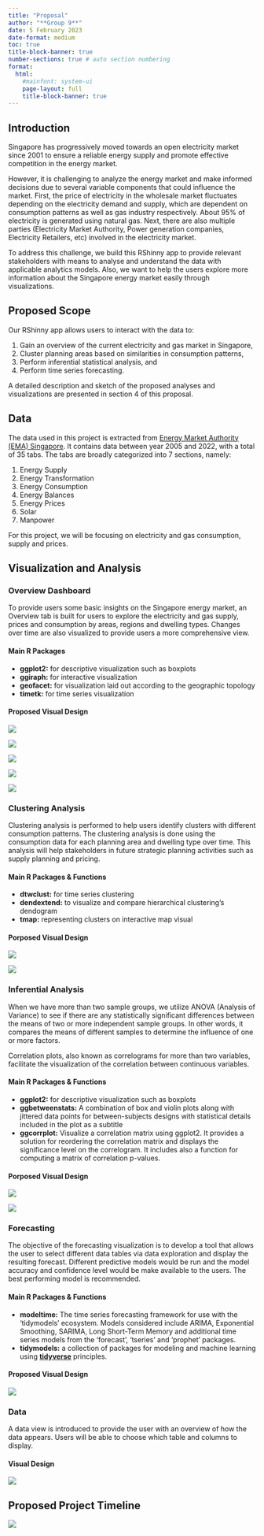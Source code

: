 ```yaml
---
title: "Proposal"
author: "**Group 9**"
date: 5 February 2023
date-format: medium
toc: true
title-block-banner: true
number-sections: true # auto section numbering
format: 
  html:
    #mainfont: system-ui
    page-layout: full
    title-block-banner: true
---
```


## Introduction

Singapore has progressively moved towards an open electricity market since 2001 to ensure a reliable energy supply and promote effective competition in the energy market.

However, it is challenging to analyze the energy market and make informed decisions due to several variable components that could influence the market. First, the price of electricity in the wholesale market fluctuates depending on the electricity demand and supply, which are dependent on consumption patterns as well as gas industry respectively. About 95% of electricity is generated using natural gas. Next, there are also multiple parties (Electricity Market Authority, Power generation companies, Electricity Retailers, etc) involved in the electricity market.

To address this challenge, we build this RShinny app to provide relevant stakeholders with means to analyse and understand the data with applicable analytics models. Also, we want to help the users explore more information about the Singapore energy market easily through visualizations.

## Proposed Scope

Our RShinny app allows users to interact with the data to:

1.  Gain an overview of the current electricity and gas market in Singapore,
2.  Cluster planning areas based on similarities in consumption patterns,
3.  Perform inferential statistical analysis, and
4.  Perform time series forecasting.

A detailed description and sketch of the proposed analyses and visualizations are presented in section 4 of this proposal.

## Data

The data used in this project is extracted from [Energy Market Authority (EMA) Singapore](https://www.ema.gov.sg/Singapore_Energy_Statistics.aspx). It contains data between year 2005 and 2022, with a total of 35 tabs. The tabs are broadly categorized into 7 sections, namely:

1.  Energy Supply
2.  Energy Transformation
3.  Energy Consumption
4.  Energy Balances
5.  Energy Prices
6.  Solar
7.  Manpower

For this project, we will be focusing on electricity and gas consumption, supply and prices.

## Visualization and Analysis

### Overview Dashboard

To provide users some basic insights on the Singapore energy market, an Overview tab is built for users to explore the electricity and gas supply, prices and consumption by areas, regions and dwelling types. Changes over time are also visualized to provide users a more comprehensive view.

#### Main R Packages

-   **ggplot2:** for descriptive visualization such as boxplots
-   **ggiraph:** for interactive visualization
-   **geofacet:** for visualization laid out according to the geographic topology
-   **timetk:** for time series visualization

#### Proposed Visual Design

![](images/DesignDraft1.png)

![](images/DesignDraft2.png)

![](images/DesignDraft3.png)

![](images/DesignDraft5.png)

![](images/DesignDraft4.png)

### Clustering Analysis

Clustering analysis is performed to help users identify clusters with different consumption patterns. The clustering analysis is done using the consumption data for each planning area and dwelling type over time. This analysis will help stakeholders in future strategic planning activities such as supply planning and pricing.

#### Main R Packages & Functions

-   **dtwclust:** for time series clustering
-   **dendextend:** to visualize and compare hierarchical clustering's dendogram
-   **tmap:** representing clusters on interactive map visual

#### Porposed Visual Design

![](images/DesignDraft6.png)

![](images/DesignDraft6.5.png)

### Inferential Analysis

When we have more than two sample groups, we utilize ANOVA (Analysis of Variance) to see if there are any statistically significant differences between the means of two or more independent sample groups. In other words, it compares the means of different samples to determine the influence of one or more factors.

Correlation plots, also known as correlograms for more than two variables, facilitate the visualization of the correlation between continuous variables.

#### Main R Packages & Functions

-   **ggplot2:** for descriptive visualization such as boxplots
-   **ggbetweenstats:** A combination of box and violin plots along with jittered data points for between-subjects designs with statistical details included in the plot as a subtitle
-   **ggcorrplot:** Visualize a correlation matrix using ggplot2. It provides a solution for reordering the correlation matrix and displays the significance level on the correlogram. It includes also a function for computing a matrix of correlation p-values.

#### Porposed Visual Design

![](images/DesignDraft8.png)

![](images/DesignDraft7.png)

### Forecasting

The objective of the forecasting visualization is to develop a tool that allows the user to select different data tables via data exploration and display the resulting forecast. Different predictive models would be run and the model accuracy and confidence level would be make available to the users. The best performing model is recommended.

#### Main R Packages & Functions

-   **modeltime:** The time series forecasting framework for use with the 'tidymodels' ecosystem. Models considered include ARIMA, Exponential Smoothing, SARIMA, Long Short-Term Memory and additional time series models from the 'forecast', 'tseries' and 'prophet' packages.
-   **tidymodels:** a collection of packages for modeling and machine learning using [**tidyverse**](https://www.tidyverse.org/) principles.

#### Proposed Visual Design

![](DesignDraft9.png)

### Data

A data view is introduced to provide the user with an overview of how the data appears. Users will be able to choose which table and columns to display.

#### Visual Design

![](images/DesignDraft10.png)

## Proposed Project Timeline

![](images/Project%20timeline.png)
